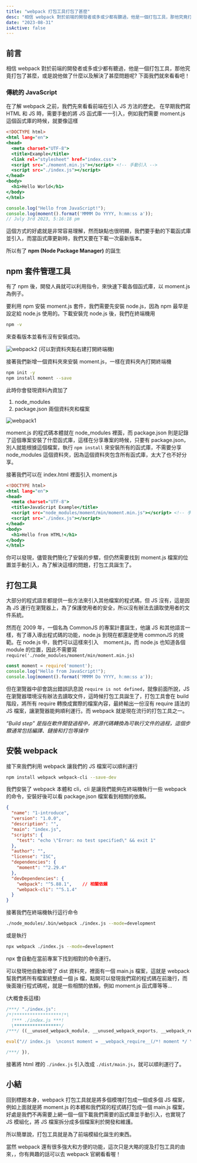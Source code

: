 ```yaml
---
title: "webpack 打包工具打包了甚麼"
desc: "相信 webpack 對於前端的開發者或多或少都有聽過，他是一個打包工具，那他究竟打包了甚麼，或是說他做了什麼以及解決了甚麼問題呢? 下面我們就來看看吧！"
date: "2023-08-31"
isActive: false
---
```



## 前言
相信 webpack 對於前端的開發者或多或少都有聽過，他是一個打包工具，那他究竟打包了甚麼，或是說他做了什麼以及解決了甚麼問題呢? 下面我們就來看看吧！

### 傳統的 JavaScript
在了解 webpack 之前，我們先來看看前端在引入 JS 方法的歷史。
在早期我們寫 HTML 和 JS 時，需要手動的將 JS 函式庫一一引入，例如我們需要 moment.js 這個函式庫的時候，就要像這樣

```html:index.html
<!DOCTYPE html>  
<html lang="en">  
<head>  
  <meta charset="UTF-8">  
  <title>Example</title>  
  <link rel="stylesheet" href="index.css">  
  <script src="./moment.min.js"></script> <!-- 手動引入 --> 
  <script src="./index.js"></script>  
</head>  
<body>  
  <h1>Hello World</h1>  
</body>  
</html>
```

```js:index.js
console.log("Hello from JavaScript!");  
console.log(moment().format('MMMM Do YYYY, h:mm:ss a'));
// July 3rd 2023, 5:16:18 pm
```

這個方式的好處就是非常容易理解，然而缺點也很明顯，我們要手動的下載函式庫並引入，而當函式庫更新時，我們又要在下載一次最新版本。

所以有了 **npm (Node Package Manager)** 的誕生

## npm 套件管理工具
有了 npm 後，開發人員就可以利用指令，來快速下載各個函式庫，以 moment.js 為例子。

要利用 npm 安裝 moment.js 套件，我們需要先安裝 node.js，因為 npm 最早是設定給 node.js 使用的。下載安裝完 node.js 後，我們在終端機用

```bash
npm -v
```
來查看版本並看有沒有安裝成功。

![webpack2](./assets//images/webpack2.png)
(可以對資料夾點右建打開終端機)

接著我們新增一個資料夾來安裝 moment.js，一樣在資料夾內打開終端機

```bash
npm init -y
npm install moment --save
```

此時你會發現資料內資加了
1. node_modules
2. package.json
兩個資料夾和檔案

![webpack1](./assets//images/webpack1.png)

moment.js 的程式碼本體就在 node_modules 裡面，而 package.json 則是記錄了這個專案安裝了什麼函式庫，這樣在分享專案的時候，只要有 package.json，別人就能根據這個檔案，執行 `npm install` 來安裝所有的函式庫，不需要分享 node_modules 這個資料夾，因為這個資料夾包含所有函式庫，太大了也不好分享。

接著我們可以在 index.html 裡面引入 moment.js

```html:index.html
<!DOCTYPE html>  
<html lang="en">  
<head>  
  <meta charset="UTF-8">  
  <title>JavaScript Example</title>  
  <script src="node_modules/moment/min/moment.min.js"></script> <!-- 手動引入 --> 
  <script src="./index.js"></script>  
</head>  
<body>  
  <h1>Hello from HTML!</h1>  
</body>  
</html>
```

你可以發現，儘管我們簡化了安裝的步驟，但仍然需要找到 moment.js 檔案的位置並手動引入，為了解決這樣的問題，打包工具誕生了。

## 打包工具
大部分的程式語言都提供一些方法來引入其他檔案的程式碼，但 JS 沒有，這是因為 JS 運行在瀏覽器上，為了保護使用者的安全，所以沒有辦法去讀取使用者的文件系統。

然而在 2009 年，一個名為 CommonJS 的專案計畫誕生，他讓 JS 和其他語言一樣，有了導入導出程式碼的功能，node.js 到現在都還是使用 commonJS 的規範。在 node.js 中，我們可以這樣來引入　moment.js，而 node.js 也知道各個 module 的位置，因此不需要寫 `require('./node_modules/moment/min/moment.min.js)`

```js:index.js
const moment = require('moment');
console.log("Hello from JavaScript!");  
console.log(moment().format('MMMM Do YYYY, h:mm:ss a'));
```

但在瀏覽器中卻會跳出錯誤訊息說 `require is not defined`，就像前面所說，JS 在瀏覽器環境沒有辦法去讀取文件，這時候打包工具誕生了，打包工具會在 build 階段，將所有 require 轉換成實際的檔案內容，最終輸出一份沒有 require 語法的 JS 檔案，讓瀏覽器能夠順利運行。而 webpack 就是現在流行的打包工具之一。

*“Build step” 是指在軟件開發過程中，將源代碼轉換為可執行文件的過程，這個步驟通常包括編譯、鏈接和打包等操作*

## 安裝 webpack
接下來我們利用 webpack 讓我們的 JS 檔案可以順利運行

```bash
npm install webpack webpack-cli --save-dev
```
我們安裝了 webpack 本體和 cli，cli 是讓我們能夠在終端機執行一些 webpack 的命令，安裝好後可以看 package.json 檔案看到相關的依賴。

```json:package.json
{
  "name": "1-introduce",
  "version": "1.0.0",
  "description": "",
  "main": "index.js",
  "scripts": {
    "test": "echo \"Error: no test specified\" && exit 1"
  },
  "author": "",
  "license": "ISC",
  "dependencies": {
    "moment": "^2.29.4"
  },
  "devDependencies": {
    "webpack": "^5.88.1",    // 相關依賴
    "webpack-cli": "^5.1.4"
  }
}
```
接著我們在終端機執行這行命令

```bash
./node_modules/.bin/webpack ./index.js --mode=development
```
或是執行
```bash
npx webpack ./index.js --mode=development
```
npx 會自動在當前專案下找到相對的命令運行。

可以發現他自動新增了 dist 資料夾，裡面有一個 main.js 檔案，這就是 webpack 幫我們將所有檔案統整成一個 js 檔，點開可以發現我們寫的程式碼在前幾行，而後面幾行程式碼呢，就是一些相關的依賴，例如 moment.js 函式庫等等...

(大概會長這樣)
```js
/***/ "./index.js":
/*!******************!*\
  !*** ./index.js ***!
  \******************/
/***/ ((__unused_webpack_module, __unused_webpack_exports, __webpack_require__) => {

eval("// index.js  \nconst moment = __webpack_require__(/*! moment */ \"./node_modules/moment/moment.js\");\nconsole.log(\"Hello from JavaScript!\");  \nconsole.log(moment().startOf('day').fromNow());\n\n//# sourceURL=webpack://1-introduce/./index.js?");

/***/ }),
```

接著將 html 裡的 `./index.js` 引入改成 `./dist/main.js`，就可以順利運行了。


## 小結
回到標題本身，webpack 打包工具就是將多個模塊打包成一個或多個 JS 檔案，例如上面就是將 moment.js 的本體和我們寫的程式碼打包成一個 main.js 檔案，好處是我們不再需要上網一個一個下載我們需要的函式庫並手動引入，也實現了 JS 模組化，將 JS 檔案拆分成多個檔案利於開發和維護。

所以簡單說，打包工具就是為了前端模組化誕生的東西。

當然 webpack 還有很多強大和方便的功能，這次只是大略的提及打包工具的由來，，你有興趣的話可以去 webpack 官網看看喔！

